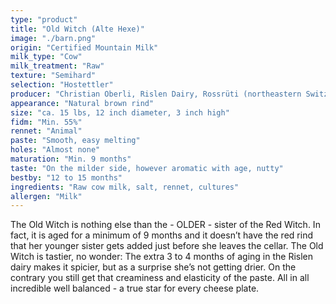 ```yaml
---
type: "product"
title: "Old Witch (Alte Hexe)"
image: "./barn.png"
origin: "Certified Mountain Milk"
milk_type: "Cow"
milk_treatment: "Raw"
texture: "Semihard"
selection: "Hostettler"
producer: "Christian Oberli, Rislen Dairy, Rossrüti (northeastern Switzerland)"
appearance: "Natural brown rind"
size: "ca. 15 lbs, 12 inch diameter, 3 inch high"
fidm: "Min. 55%"
rennet: "Animal"
paste: "Smooth, easy melting"
holes: "Almost none"
maturation: "Min. 9 months"
taste: "On the milder side, however aromatic with age, nutty"
bestby: "12 to 15 months"
ingredients: "Raw cow milk, salt, rennet, cultures"
allergen: "Milk"
---
```


The Old Witch is nothing else than the - OLDER - sister of the Red Witch. In fact, it is aged for a minimum of 9 months and it doesn’t have the red rind that her younger sister gets added just before she leaves the cellar.
The Old Witch is tastier, no wonder: The extra 3 to 4 months of aging in the Rislen dairy makes it spicier, but as a surprise she’s not getting drier. On the contrary you still get that creaminess and elasticity of the paste. All in all incredible well balanced - a true star for every cheese plate.
